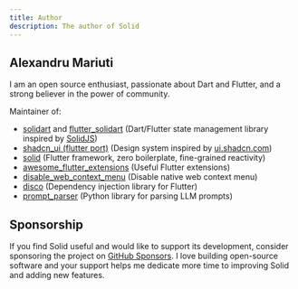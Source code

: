 ```yaml
---
title: Author
description: The author of Solid
---
```


<CardGrid>
  <AuthorCard 
    imageSrc="/ale.png" 
    name="Alexandru Mariuti" 
    githubUrl="https://github.com/nank1ro"
    twitterUrl="https://x.com/nank1ro"
  />
</CardGrid>

## Alexandru Mariuti

I am an open source enthusiast, passionate about Dart and Flutter, and a strong believer in the power of community.

Maintainer of:
- [solidart](https://pub.dev/packages/solidart) and [flutter_solidart](https://pub.dev/packages/flutter_solidart) (Dart/Flutter state management library inspired by [SolidJS](https://www.solidjs.com/))
- [shadcn_ui (flutter port)](https://pub.dev/packages/shadcn_ui) (Design system inspired by [ui.shadcn.com](https://ui.shadcn.com/))
- [solid](https://pub.dev/packages/solid_generator) (Flutter framework, zero boilerplate, fine-grained reactivity)
- [awesome_flutter_extensions](https://pub.dev/packages/awesome_flutter_extensions) (Useful Flutter extensions)
- [disable_web_context_menu](https://pub.dev/packages/disable_web_context_menu) (Disable native web context menu)
- [disco](https://pub.dev/packages/disco) (Dependency injection library for Flutter)
- [prompt_parser](https://pypi.org/project/prompt-parser/) (Python library for parsing LLM prompts)

## Sponsorship

If you find Solid useful and would like to support its development, consider sponsoring the project on [GitHub Sponsors](https://github.com/sponsors/nank1ro/).
I love building open-source software and your support helps me dedicate more time to improving Solid and adding new features.

